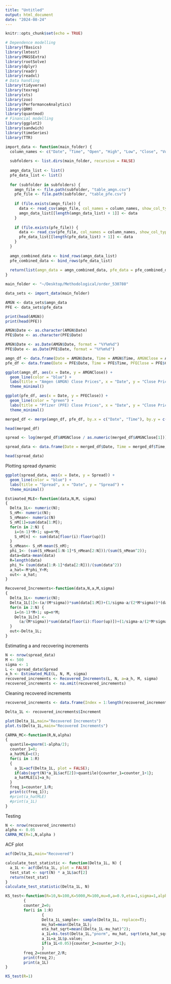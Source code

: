 ```yaml
---
title: "Untitled"
output: html_document
date: "2024-08-24"
---
```


```r
knitr::opts_chunk$set(echo = TRUE)
```

```r
# Dependence modelling 
library(fBasics) 
library(lmtest) 
library(MASSExtra)
library(rootSolve)
library(dplyr) 
library(readr) 
library(readxl) 
# Data handling 
library(tidyverse)
library(texreg) 
library(xts) 
library(zoo) 
library(PerformanceAnalytics) 
library(QRM) 
library(quantmod)
# Financial modelling 
library(ggplot2)
library(sandwich) 
library(timeSeries) 
library(TTR)
```

```r
import_data <- function(main_folder) {
  column_names <- c("Date", "Time", "Open", "High", "Low", "Close", "Volume", "Split Factor", "Earnings", "Dividends")
  
  subfolders <- list.dirs(main_folder, recursive = FALSE)
  
  amgn_data_list <- list()
  pfe_data_list <- list()
  
  for (subfolder in subfolders) {
    amgn_file <- file.path(subfolder, "table_amgn.csv")
    pfe_file <- file.path(subfolder, "table_pfe.csv")
    
    if (file.exists(amgn_file)) {
      data <- read_csv(amgn_file, col_names = column_names, show_col_types = FALSE)
      amgn_data_list[[length(amgn_data_list) + 1]] <- data
    }
    
    if (file.exists(pfe_file)) {
      data <- read_csv(pfe_file, col_names = column_names, show_col_types = FALSE)
      pfe_data_list[[length(pfe_data_list) + 1]] <- data
    }
  }
  
  amgn_combined_data <- bind_rows(amgn_data_list)
  pfe_combined_data <- bind_rows(pfe_data_list)
  
  return(list(amgn_data = amgn_combined_data, pfe_data = pfe_combined_data))
}

main_folder <- "~/Desktop/Methodological/order_530780"

data_sets <- import_data(main_folder)

AMGN <- data_sets$amgn_data
PFE <- data_sets$pfe_data

print(head(AMGN))
print(head(PFE))
```

```r
AMGN$Date <- as.character(AMGN$Date)
PFE$Date <- as.character(PFE$Date)

AMGN$Date <- as.Date(AMGN$Date, format = "%Y%m%d")
PFE$Date <- as.Date(PFE$Date, format = "%Y%m%d")

amgn_df <- data.frame(Date = AMGN$Date, Time = AMGN$Time, AMGNClose = AMGN$Close)
pfe_df <- data.frame(Date = PFE$Date, Time = PFE$Time, PFEClose = PFE$Close)
```

```r
ggplot(amgn_df, aes(x = Date, y = AMGNClose)) +
  geom_line(color = "blue") +
  labs(title = "Amgen (AMGN) Close Prices", x = "Date", y = "Close Price") +
  theme_minimal()

ggplot(pfe_df, aes(x = Date, y = PFEClose)) +
  geom_line(color = "green") +
  labs(title = "Pfizer (PFE) Close Prices", x = "Date", y = "Close Price") +
  theme_minimal()
```

```r
merged_df <- merge(amgn_df, pfe_df, by.x = c("Date", "Time"), by.y = c("Date", "Time"))

head(merged_df)
```

```r
spread <- log(merged_df$AMGNClose / as.numeric(merged_df$AMGNClose[1])) - log(merged_df$PFEClose / as.numeric(merged_df$PFEClose[1]))

spread_data <- data.frame(Date = merged_df$Date, Time = merged_df$Time, Spread = spread)

head(spread_data)
```

Plotting spread dynamic

```r
ggplot(spread_data, aes(x = Date, y = Spread)) +
  geom_line(color = "blue") +
  labs(title = "Spread", x = "Date", y = "Spread") +
  theme_minimal()
```

```r
Estimated_MLE<-function(data,N,M, sigma)
{
  Delta_1L<- numeric(N);
  S_nM<- numeric(N);
  S_nMean<- numeric(N)
  S_nM[1]=sum(data[1:M]);
  for(n in 2:N) {
    i=(n-1)*M+1; up=n*M;
    S_nM[n] <- sum(data[floor(i):floor(up)])
  }
  S_nMean<- S_nM-mean(S_nM);
  phi_1<- (sum(S_nMean[1:N-1]*S_nMean[2:N]))/(sum(S_nMean^2));
  data=data-mean(data)
  R=length(data)
  phi_Y= (sum(data[1:R-1]*data[2:R]))/(sum(data^2))
  a_hat=-M*phi_Y+M;
  out<- a_hat;
}
```

```r
Recovered_Increments<-function(data,N,a,M,sigma)
{
  Delta_1L<- numeric(N);
  Delta_1L[1]<-(a/(M*sigma))*sum(data[1:M])+(1/sigma-a/(2*M*sigma))*(data[M]-data[1]);
  for(n in 2:N) {
    i=(n-1)*M+1; up=n*M;
    Delta_1L[n] <-
      (a/(M*sigma))*sum(data[floor(i):floor(up)])+(1/sigma-a/(2*M*sigma))*(data[up]-data[i-1])
  }
  out<-Delta_1L;
}
```

Estimating a and recovering increments

```r
N <- nrow(spread_data)
M <- 500
sigma <- 1
L <- spread_data$Spread
a_h <- Estimated_MLE(L, N, M, sigma)
recovered_increments <- Recovered_Increments(L, N, a=a_h, M, sigma)
recovered_increments <- na.omit(recovered_increments)
```

Cleaning recovered increments

```r
recovered_increments <- data.frame(Index = 1:length(recovered_increments), Increment = recovered_increments)

Delta_1L <- recovered_increments$Increment

plot(Delta_1L,main="Recovered Increments")
plot.ts(Delta_1L,main="Recovered Increments")
```

```r
CARMA_MC<-function(R,N,alpha)
{
  quantile=qnorm(1-alpha/2);
  counter_1=0;
  a_hatMLE=c();
  for(i in 1:R)
  {
    a_1L=acf(Delta_1L, plot = FALSE);
    if(abs(sqrt(N)*a_1L$acf[2])>quantile){counter_1=counter_1+1};
    a_hatMLE[i]=a_h;
  }
  freq_1=counter_1/R;
  print(c(freq_1));
  #print(a_hatMLE)
  #print(a_1L)
}
```

Testing

```r
N <- nrow(recovered_increments)
alpha <- 0.05
CARMA_MC(R=1,N,alpha )
```

ACF plot

```r
acf(Delta_1L,main="Recovered")
```

```r
calculate_test_statistic <- function(Delta_1L, N) {
  a_1L <- acf(Delta_1L, plot = FALSE) 
  test_stat <- sqrt(N) * a_1L$acf[2]
  return(test_stat)
}
calculate_test_statistic(Delta_1L, N)
```

```r
KS_test<-function(R=10,N=100,K=5000,M=100,mu=0,a=0.9,eta=1,sigma=1,alpha=0.05)
        {
        counter_2=0;
        for(i in 1:R)
                {
                Delta_1L_sample<- sample(Delta_1L, replace=T);
                mu_hat=mean(Delta_1L);
                eta_hat_sqrt=mean((Delta_1L-mu_hat)^2);
                a_1L=ks.test(Delta_1L,"pnorm", mu_hat, sqrt(eta_hat_sqrt));
                a_1L=a_1L$p.value;
                if(a_1L<0.05){counter_2=counter_2+1};
                }
        freq_2=counter_2/R;
        print(freq_2);
        print(a_1L)
}
```

```r
KS_test(R=1)
```